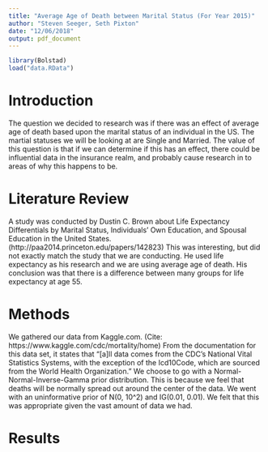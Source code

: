 ```yaml
---
title: "Average Age of Death between Marital Status (For Year 2015)"
author: "Steven Seeger, Seth Pixton"
date: "12/06/2018"
output: pdf_document
---
```


```r
library(Bolstad)
load("data.RData")
```


# Introduction

The question we decided to research was if there was an effect of average age of death based upon the marital status of an individual in the US. The martial statuses we will be looking at are Single and Married. The value of this question is that if we can determine if this has an effect, there could be influential data in the insurance realm, and probably cause research in to areas of why this happens to be.

# Literature Review

A study was conducted by Dustin C. Brown about Life Expectancy Differentials by Marital Status, Individuals’ Own Education, and Spousal Education in the United States. (http://paa2014.princeton.edu/papers/142823) This was interesting, but did not exactly match the study that we are conducting. He used life expectancy as his research and we are using average age of death. His conclusion was that there is a difference between many groups for life expectancy at age 55.

# Methods

We gathered our data from Kaggle.com. (Cite: https://www.kaggle.com/cdc/mortality/home) From the documentation for this data set, it states that "[a]ll data comes from the CDC’s National Vital Statistics Systems, with the exception of the Icd10Code, which are sourced from the World Health Organization." We choose to go with a Normal-Normal-Inverse-Gamma prior distribution. This is because we feel that deaths will be normally spread out around the center of the data. We went with an uninformative prior of N(0, 10^2) and IG(0.01, 0.01). We felt that this was appropriate given the vast amount of data we had.

# Results